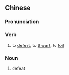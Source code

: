 {{also|挫败}}
==Chinese==
{{zh-forms|s=挫败}}

===Pronunciation===
{{zh-pron
|m=cuòbài
|c=co3 baai6
|mn=chhò-pāi
|cat=v,n
}}

===Verb===
{{zh-verb}}

# to [[defeat]]; to [[thwart]]; to [[foil]]

===Noun===
{{zh-noun}}

# defeat